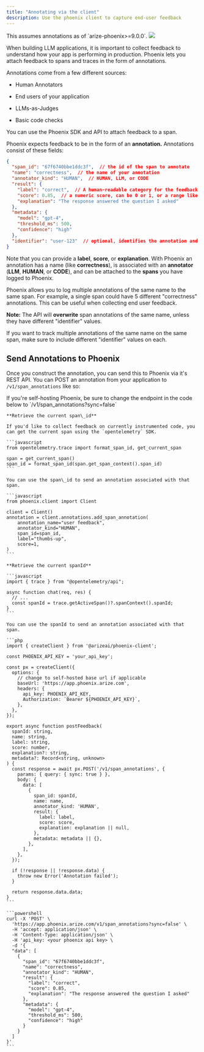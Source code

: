 ```yaml
---
title: "Annotating via the client"
description: Use the phoenix client to capture end-user feedback
---
```


<Info>
This assumes annotations as of `arize-phoenix>=9.0.0`.

</Info>

<Frame caption="">
  <img src="https://storage.googleapis.com/arize-phoenix-assets/assets/images/phoenix-docs-images/3e4a596d-image.jpeg" />
</Frame>

When building LLM applications, it is important to collect feedback to understand how your app is performing in production. Phoenix lets you attach feedback to spans and traces in the form of annotations.

Annotations come from a few different sources:

* Human Annotators

* End users of your application

* LLMs-as-Judges

* Basic code checks

You can use the Phoenix SDK and API to attach feedback to a span.

Phoenix expects feedback to be in the form of an **annotation.** Annotations consist of these fields:

```json
{
  "span_id": "67f6740bbe1ddc3f",  // the id of the span to annotate
  "name": "correctness",  // the name of your annotation
  "annotator_kind": "HUMAN",  // HUMAN, LLM, or CODE
  "result": {
    "label": "correct",  // A human-readable category for the feedback
    "score": 0.85,  // a numeric score, can be 0 or 1, or a range like 0 to 100
    "explanation": "The response answered the question I asked"
  },
  "metadata": {
    "model": "gpt-4",
    "threshold_ms": 500,
    "confidence": "high"
  },
  "identifier": "user-123"  // optional, identifies the annotation and enables upserts
}
```

Note that you can provide a **label**, **score**, or **explanation**. With Phoenix an annotation has a name (like **correctness**), is associated with an **annotator** (**LLM**, **HUMAN**, or **CODE**), and can be attached to the **spans** you have logged to Phoenix.

<Warning>
Phoenix allows you to log multiple annotations of the same name to the same span. For example, a single span could have 5 different "correctness" annotations. This can be useful when collecting end user feedback.

**Note:** The API will **overwrite** span annotations of the same name, unless they have different "identifier" values.

If you want to track multiple annotations of the same name on the same span, make sure to include different "identifier" values on each.

</Warning>

## Send Annotations to Phoenix

Once you construct the annotation, you can send this to Phoenix via it's REST API. You can POST an annotation from your application to `/v1/span_annotations` like so:

<Check>
If you're self-hosting Phoenix, be sure to change the endpoint in the code below to `<your phoenix endpoint>/v1/span_annotations?sync=false`

</Check>

<Tabs>

  <Tab title="Python">

    **Retrieve the current span\_id**

    If you'd like to collect feedback on currently instrumented code, you can get the current span using the `opentelemetry` SDK.

    ```javascript
    from opentelemetry.trace import format_span_id, get_current_span

    span = get_current_span()
    span_id = format_span_id(span.get_span_context().span_id)
    ```

    You can use the span\_id to send an annotation associated with that span.

    ```javascript
    from phoenix.client import Client

    client = Client()
    annotation = client.annotations.add_span_annotation(
        annotation_name="user feedback",
        annotator_kind="HUMAN",
        span_id=span_id,
        label="thumbs-up",
        score=1,
    )
    ```

  </Tab> 

  <Tab title="TypeScript">

    **Retrieve the current spanId**

    ```javascript
    import { trace } from "@opentelemetry/api";

    async function chat(req, res) {
      // ...
      const spanId = trace.getActiveSpan()?.spanContext().spanId;
    }
    ```

    You can use the spanId to send an annotation associated with that span.

    ```php
    import { createClient } from '@arizeai/phoenix-client';

    const PHOENIX_API_KEY = 'your_api_key';

    const px = createClient({
      options: {
        // change to self-hosted base url if applicable
        baseUrl: 'https://app.phoenix.arize.com',
        headers: {
          api_key: PHOENIX_API_KEY,
          Authorization: `Bearer ${PHOENIX_API_KEY}`,
        },
      },
    });

    export async function postFeedback(
      spanId: string,
      name: string,
      label: string,
      score: number,
      explanation?: string,
      metadata?: Record<string, unknown>
    ) {
      const response = await px.POST('/v1/span_annotations', {
        params: { query: { sync: true } },
        body: {
          data: [
            {
              span_id: spanId,
              name: name,
              annotator_kind: 'HUMAN',
              result: {
                label: label,
                score: score,
                explanation: explanation || null,
              },
              metadata: metadata || {},
            },
          ],
        },
      });

      if (!response || !response.data) {
        throw new Error('Annotation failed');
      }

      return response.data.data;
    }
    ```
    
  </Tab>

  <Tab title="curl">

    ```powershell
    curl -X 'POST' \
      'https://app.phoenix.arize.com/v1/span_annotations?sync=false' \
      -H 'accept: application/json' \
      -H 'Content-Type: application/json' \
      -H 'api_key: <your phoenix api key> \
      -d '{
      "data": [
        {
          "span_id": "67f6740bbe1ddc3f",
          "name": "correctness",
          "annotator_kind": "HUMAN",
          "result": {
            "label": "correct",
            "score": 0.85,
            "explanation": "The response answered the question I asked"
          },
          "metadata": {
            "model": "gpt-4",
            "threshold_ms": 500,
            "confidence": "high"
          }
        }
      ]
    }'
    ```
    
  </Tab>

</Tabs>
